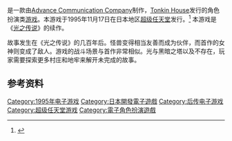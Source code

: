 {{NoteTA
| G1=Games
}}

{{vgname|光之传说II|ja=ライトファンタジーII，Light Fantasy II|aka=光之幻想曲2}}是一款由[[Advance_Communication_Company|Advance Communication Company]]制作，[[Tonkin_House|Tonkin House]]发行的角色扮演类[[游戏|游戏]]。本游戏于1995年11月17日在日本地区[[超级任天堂|超级任天堂]]发行。<ref name="gamefaqs">{{cite web |url=http://www.gamefaqs.com/snes/581813-light-fantasy-2/data |title=Release information |publisher=[[GameFAQs|GameFAQs]] |date= |accessdate=2015-09-29 |deadurl=yes |archiveurl=https://web.archive.org/web/20110806172019/http://www.gamefaqs.com/snes/581813-light-fantasy-2/data |archivedate=2011-08-06 }}</ref> 本游戏是《[[光之传说_(游戏)|光之传说]]》的续作。

故事发生在《光之传说》的几百年后。怪兽变得相当友善而成为伙伴，而首作的女神则变成了敌人。游戏的战斗场景与首作非常相似。光与黑暗之塔以及不存在，玩家需要探索更多村庄和地牢来解开未完成的故事。

== 参考资料 ==
{{Reflist}}

{{DEFAULTSORT:Light Fantasy 2}}
[[Category:1995年电子游戏|Category:1995年电子游戏]]
[[Category:日本開發電子遊戲|Category:日本開發電子遊戲]]
[[Category:后传电子游戏|Category:后传电子游戏]]
[[Category:超级任天堂游戏|Category:超级任天堂游戏]]
[[Category:電子角色扮演遊戲|Category:電子角色扮演遊戲]]

{{rpg-videogame-stub}}
